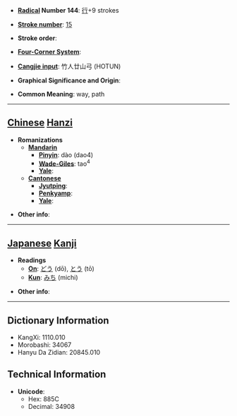 * '''[[Wiktionary:Chinese radical index| Radical]] Number 144''': [[Wiktionary:Chinese radical index 行|行]]+9 strokes

* '''[[Wiktionary:Chinese total strokes index|Stroke number]]''': [[Wiktionary:Chinese total strokes index 15|15]]

* '''Stroke order''': 

* '''[[Wiktionary:Chinese four corner index|Four-Corner System]]''': 

* '''[[Wiktionary:Chinese Cangjie index|Cangjie input]]''': 竹人廿山弓 (HOTUN)

* '''Graphical Significance and Origin''': 

* '''Common Meaning''': way, path

----

== [[Chinese]] [[Hanzi]] ==

* '''Romanizations'''
** '''[[Mandarin]]'''
*** '''[[Pinyin]]''': dào (dao4)
*** '''[[Wade-Giles]]''': tao<sup>4</sup>
*** '''[[Yale]]''': 
** '''[[Cantonese]]'''
*** '''[[Jyutping]]''':
*** '''[[Penkyamp]]''': 
*** '''[[Yale]]''': 

* '''Other info''': 

----

== [[Japanese]] [[Kanji]] ==

* '''Readings'''
** '''[[On]]''': [[どう]] (dō), [[とう]] (tō)
** '''[[Kun]]''': [[みち]] (michi)

* '''Other info''':  

----

== Dictionary Information ==

* KangXi: 1110.010
* Morobashi: 34067
* Hanyu Da Zidian: 20845.010

== Technical Information ==

* '''Unicode''':
** Hex: 885C
** Decimal: 34908